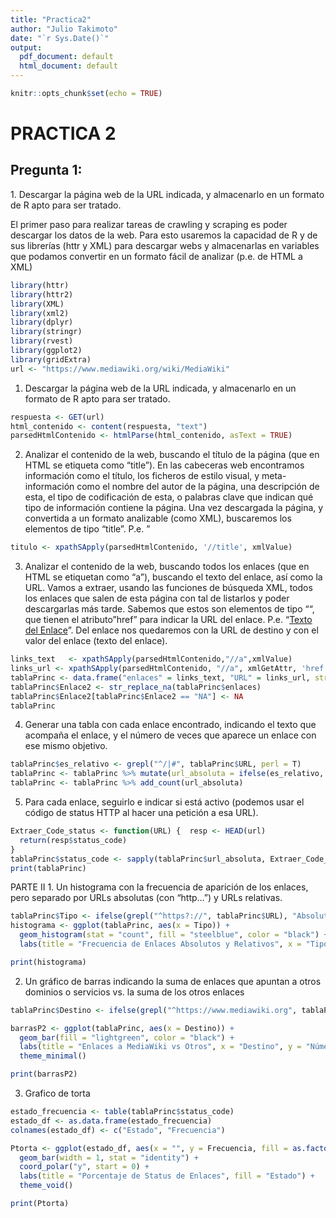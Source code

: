 ```yaml
---
title: "Practica2"
author: "Julio Takimoto"
date: "`r Sys.Date()`"
output:
  pdf_document: default
  html_document: default
---
```



```r
knitr::opts_chunk$set(echo = TRUE)
```

# PRACTICA 2

## Pregunta 1:

1\. Descargar la página web de la URL indicada, y almacenarlo en un formato de R apto para ser tratado.

El primer paso para realizar tareas de crawling y scraping es poder descargar los datos de la web. Para esto usaremos la capacidad de R y de sus librerías (httr y XML) para descargar webs y almacenarlas en variables que podamos convertir en un formato fácil de analizar (p.e. de HTML a XML)

```r
library(httr)
library(httr2)
library(XML)
library(xml2)
library(dplyr)
library(stringr)
library(rvest)
library(ggplot2)
library(gridExtra)
url <- "https://www.mediawiki.org/wiki/MediaWiki"
```
1. Descargar la página web de la URL indicada, y almacenarlo en un formato de R 
apto para ser tratado.

```r
respuesta <- GET(url)
html_contenido <- content(respuesta, "text")
parsedHtmlContenido <- htmlParse(html_contenido, asText = TRUE)

```

2.  Analizar el contenido de la web, buscando el título de la página (que en HTML se etiqueta como "title"). En las cabeceras web encontramos información como el título, los ficheros de estilo visual, y meta-información como el nombre del autor de la página, una descripción de esta, el tipo de codificación de esta, o palabras clave que indican qué tipo de información contiene la página. Una vez descargada la página, y convertida a un formato analizable (como XML), buscaremos los elementos de tipo "title". P.e. "

```r

titulo <- xpathSApply(parsedHtmlContenido, '//title', xmlValue)

```


3. Analizar el contenido de la web, buscando todos los enlaces (que en HTML se etiquetan como "a"), buscando el texto del enlace, así como la URL. Vamos a extraer, usando las funciones de búsqueda XML, todos los enlaces que salen de esta página con tal de listarlos y poder descargarlas más tarde. Sabemos que estos son elementos de tipo "", que tienen el atributo"href" para indicar la URL del enlace. P.e. "[Texto del Enlace](‘enlace’)". Del enlace nos quedaremos con la URL de destino y con el valor del enlace (texto del enlace).


```r

links_text   <- xpathSApply(parsedHtmlContenido,"//a",xmlValue)
links_url <- xpathSApply(parsedHtmlContenido, "//a", xmlGetAttr, 'href')
tablaPrinc <- data.frame("enlaces" = links_text, "URL" = links_url, stringsAsFactors = F)
tablaPrinc$Enlace2 <- str_replace_na(tablaPrinc$enlaces)
tablaPrinc$Enlace2[tablaPrinc$Enlace2 == "NA"] <- NA
tablaPrinc

```

4.  Generar una tabla con cada enlace encontrado, indicando el texto que
    acompaña el enlace, y el número de veces que aparece un enlace con ese
    mismo objetivo.
    
    
```r
tablaPrinc$es_relativo <- grepl("^/|#", tablaPrinc$URL, perl = T)
tablaPrinc <- tablaPrinc %>% mutate(url_absoluta = ifelse(es_relativo, paste("https://www.mediawiki.org", URL, sep = ""), URL))
tablaPrinc <- tablaPrinc %>% add_count(url_absoluta)

```
5.  Para cada enlace, seguirlo e indicar si está activo (podemos usar el código de
    status HTTP al hacer una petición a esa URL).
    
```r
Extraer_Code_status <- function(URL) {  resp <- HEAD(url)
  return(resp$status_code)
}
tablaPrinc$status_code <- sapply(tablaPrinc$url_absoluta, Extraer_Code_status)
print(tablaPrinc)

```
    
PARTE II
1. Un histograma con la frecuencia de aparición de los enlaces, pero separado por 
URLs absolutas (con “http…”) y URLs relativas.
```r

tablaPrinc$Tipo <- ifelse(grepl("^https?://", tablaPrinc$URL), "Absoluta", "Relativa")
histograma <- ggplot(tablaPrinc, aes(x = Tipo)) +
  geom_histogram(stat = "count", fill = "steelblue", color = "black") +
  labs(title = "Frecuencia de Enlaces Absolutos y Relativos", x = "Tipo de URL", y = "Frecuencia") + theme_minimal()

print(histograma)

```
2. Un gráfico de barras indicando la suma de enlaces que apuntan a otros 
dominios o servicios vs. la suma de los otros enlaces

```r
tablaPrinc$Destino <- ifelse(grepl("^https://www.mediawiki.org", tablaPrinc$URL) | tablaPrinc$Tipo == "Relativa", "MediaWiki", "Otros")

barrasP2 <- ggplot(tablaPrinc, aes(x = Destino)) +
  geom_bar(fill = "lightgreen", color = "black") +
  labs(title = "Enlaces a MediaWiki vs Otros", x = "Destino", y = "Número de Enlaces") +
  theme_minimal()

print(barrasP2)

```

3. Grafico de torta

```r
estado_frecuencia <- table(tablaPrinc$status_code)
estado_df <- as.data.frame(estado_frecuencia)
colnames(estado_df) <- c("Estado", "Frecuencia")

Ptorta <- ggplot(estado_df, aes(x = "", y = Frecuencia, fill = as.factor(Estado))) +
  geom_bar(width = 1, stat = "identity") +
  coord_polar("y", start = 0) +
  labs(title = "Porcentaje de Status de Enlaces", fill = "Estado") +
  theme_void()

print(Ptorta)

```

